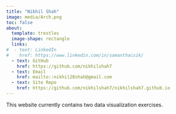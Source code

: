 ```yaml
---
title: "Nikhil Shah"
image: media/Arch.png
toc: false
about: 
  template: trestles
  image-shape: rectangle
  links:
#  - text: LinkedIn
#    href: https://www.linkedin.com/in/samanthacsik/
  - text: GitHub
    href: https://github.com/nikhilshah7
  - text: Email
    href: mailto::nikhil28shah@gmail.com
  - text: Site Repo
    href: https://github.com/nikhilshah7/nikhilshah7.github.io
---
```


This website currently contains two data visualization exercises.

